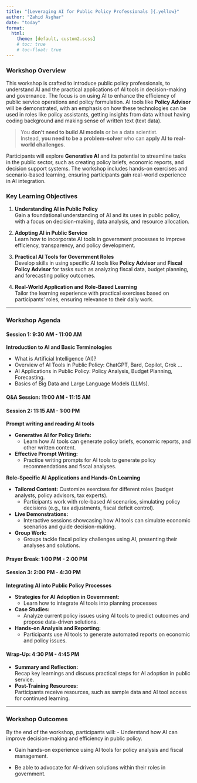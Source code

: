 ---
title: "[Leveraging AI for Public Policy Professionals ]{.yellow}"
author: "Zahid Asghar"
date: "today"
format: 
  html:
    theme: [default, custom2.scss]
    # toc: true
    # toc-float: true
---


### [**Workshop Overview**]{.yellow} 

This workshop is crafted to introduce public policy professionals, to understand AI and the practical applications of AI tools in decision-making and governance. The focus is on using AI to enhance the efficiency of public service operations and policy formulation. AI tools like [**Policy Advisor**]{.yellow} will be demonstrated, with an emphasis on how these technologies can be used in roles like policy assistants, getting insights from data without having coding background and making sense of written text (text data). 

> You [**don’t need to build AI models**]{.yellow} or be a data scientist.   
Instead, [**you need to be a problem-solver**]{.yellow} who can [**apply AI to real-world challenges**]{.pink}.

Participants will explore [**Generative AI**]{.yellow} and its potential to streamline tasks in the public sector, such as creating policy briefs, economic reports, and decision support systems. The workshop includes hands-on exercises and scenario-based learning, ensuring participants gain real-world experience in AI integration.

### [**Key Learning Objectives**]{.yellow}

1. **Understanding AI in Public Policy**  
   Gain a foundational understanding of AI and its uses in public policy, with a focus on decision-making, data analysis, and resource allocation.

2. **Adopting AI in Public Service**  
   Learn how to incorporate AI tools in government processes to improve efficiency, transparency, and policy development.

3. **Practical AI Tools for Government Roles**  
   Develop skills in using specific AI tools like **Policy Advisor** and **Fiscal Policy Advisor** for tasks such as analyzing fiscal data, budget planning, and forecasting policy outcomes.

4. **Real-World Application and Role-Based Learning**  
   Tailor the learning experience with practical exercises based on participants’ roles, ensuring relevance to their daily work.

---

### [**Workshop Agenda**]{.yellow}

#### **Session 1: 9:30 AM - 11:00 AM**
**Introduction to AI and Basic Terminologies**

- What is Artificial Intelligence (AI)?
- Overview of AI Tools in Public Policy: ChatGPT, Bard, Copilot, Grok ...
- AI Applications in Public Policy: Policy Analysis, Budget Planning, Forecasting.
- Basics of Big Data and Large Language Models (LLMs).

#### **Q&A Session: 11:00 AM - 11:15 AM**

#### **Session 2: 11:15 AM - 1:00 PM**

**Prompt writing and reading AI tools**

- **Generative AI for Policy Briefs:**  
   - Learn how AI tools can generate policy briefs, economic reports, and other written content. 
   
- **Effective Prompt Writing:**  
   - Practice writing prompts for AI tools to generate policy recommendations and fiscal analyses. 




**Role-Specific AI Applications and Hands-On Learning**

- **Tailored Content:** Customize exercises for different roles (budget analysts, policy advisors, tax experts).  
   - Participants work with role-based AI scenarios, simulating policy decisions (e.g., tax adjustments, fiscal deficit control).
- **Live Demonstrations:**  
   - Interactive sessions showcasing how AI tools can simulate economic scenarios and guide decision-making.
- **Group Work:**  
   - Groups tackle fiscal policy challenges using AI, presenting their analyses and solutions.

#### **Prayer Break: 1:00 PM - 2:00 PM**

#### **Session 3: 2:00 PM - 4:30 PM**
**Integrating AI into Public Policy Processes**

- **Strategies for AI Adoption in Government:**  
   - Learn how to integrate AI tools into planning processes 
- **Case Studies:**  
   - Analyze current policy issues using AI tools to predict outcomes and propose data-driven solutions.
- **Hands-on Analysis and Reporting:**  
   - Participants use AI tools to generate automated reports on economic and policy issues.

#### **Wrap-Up: 4:30 PM - 4:45 PM**

- **Summary and Reflection:**  
   Recap key learnings and discuss practical steps for AI adoption in public service.
- **Post-Training Resources:**  
   Participants receive resources, such as sample data and AI tool access for continued learning.

---

### [**Workshop Outcomes**]{.yellow}

By the end of the workshop, participants will: 
- Understand how AI can improve decision-making and efficiency in public policy. 

- Gain hands-on experience using AI tools for policy analysis and fiscal management. 

- Be able to advocate for AI-driven solutions within their roles in government. 

